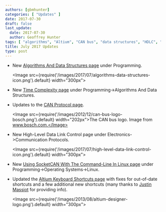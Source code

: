```yaml
---
authors: [gbmhunter]
categories: [ "Updates" ]
date: 2017-07-30
draft: false
last_update:
  date: 2017-07-30
  author: Geoffrey Hunter
tags: [ "algorithms", "Altium", "CAN bus", "data structures", "HDLC", "Linux", "shortcuts", "SocketCAN", "time complexity" ]
title: July 2017 Updates
type: post
---
```


* New [Algorithms And Data Structures page](/programming/algorithms-and-data-structures) under Programming.  

    <Image src={require('/images/2017/07/algorithms-data-structures-icon.png').default} width="300px"></Image>

* New [Time Complexity page](/programming/algorithms-and-data-structures/algorithm-time-complexity) under Programming->Algorithms And Data Structures.

* Updates to the [CAN Protocol page](/electronics/communication-protocols/can-protocol).  

    <Image src={require('/images/2012/12/can-bus-logo-bosch.png').default} width="202px">The CAN bus logo. Image from www.bosch.com.</Image>

* New High-Level Data Link Control page under Electronics->Communication Protocols.  

    <Image src={require('/images/2017/07/high-level-data-link-control-icon.png').default} width="300px"></Image>

* New [Using SocketCAN With The Command-Line In Linux page](/programming/operating-systems/linux/how-to-use-socketcan-with-the-command-line-in-linux) under Programming->Operating Systems->Linux.  

* Updated the [Altium Keyboard Shortcuts page](/electronics/general/altium/altium-keyboard-shortcuts) with fixes for out-of-date shortcuts and a few additional new shortcuts (many thanks to [Justin Massiot](https://justinmassiot.me/) for providing info).  

    <Image src={require('/images/2013/08/altium-designer-logo.png').default} width="300px"></Image>